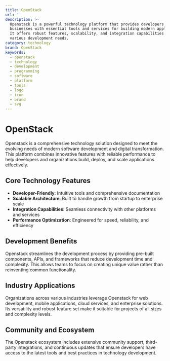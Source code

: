 ```yaml
---
title: OpenStack
url: ''
description: >-
  Openstack is a powerful technology platform that provides developers and
  businesses with essential tools and services for building modern applications.
  It offers robust features, scalability, and integration capabilities for
  various development needs.
category: technology
brand: OpenStack
keywords:
  - openstack
  - technology
  - development
  - programming
  - software
  - platform
  - tools
  - logo
  - icon
  - brand
  - svg
---
```


# OpenStack

Openstack is a comprehensive technology solution designed to meet the evolving needs of modern software development and digital transformation. This platform combines innovative features with reliable performance to help developers and organizations build, deploy, and scale applications effectively.

## Core Technology Features

- **Developer-Friendly**: Intuitive tools and comprehensive documentation
- **Scalable Architecture**: Built to handle growth from startup to enterprise scale
- **Integration Capabilities**: Seamless connectivity with other platforms and services
- **Performance Optimization**: Engineered for speed, reliability, and efficiency

## Development Benefits

Openstack streamlines the development process by providing pre-built components, APIs, and frameworks that reduce development time and complexity. This allows teams to focus on creating unique value rather than reinventing common functionality.

## Industry Applications

Organizations across various industries leverage Openstack for web development, mobile applications, cloud services, and enterprise solutions. Its versatility and robust feature set make it suitable for projects of all sizes and complexity levels.

## Community and Ecosystem

The Openstack ecosystem includes extensive community support, third-party integrations, and continuous updates that ensure developers have access to the latest tools and best practices in technology development.
